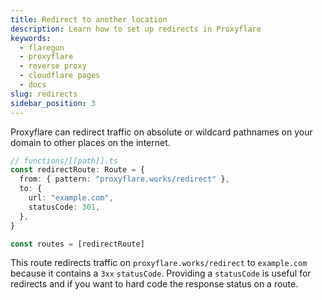 ```yaml
---
title: Redirect to another location
description: Learn how to set up redirects in Proxyflare
keywords:
  - flaregun
  - proxyflare
  - reverse proxy
  - cloudflare pages
  - docs
slug: redirects
sidebar_position: 3
---
```


Proxyflare can redirect traffic on absolute or wildcard pathnames on your domain to other places on the internet.

```ts
// functions/[[path]].ts
const redirectRoute: Route = {
  from: { pattern: "proxyflare.works/redirect" },
  to: {
    url: "example.com",
    statusCode: 301,
  },
}

const routes = [redirectRoute]
```

This route redirects traffic on `proxyflare.works/redirect` to `example.com` because it contains a `3xx` `statusCode`. Providing a `statusCode` is useful for redirects and if you want to hard code the response status on a route.
